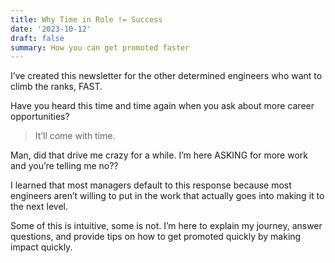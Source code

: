 ```yaml
---
title: Why Time in Role != Success
date: '2023-10-12'
draft: false
summary: How you can get promoted faster
---
```


I’ve created this newsletter for the other determined engineers who want to climb the ranks, FAST.

Have you heard this time and time again when you ask about more career opportunities?

> It’ll come with time.

Man, did that drive me crazy for a while. I’m here ASKING for more work and you’re telling me no?? 

I learned that most managers default to this response because most engineers aren’t willing to put in the work that actually goes into making it to the next level.

Some of this is intuitive, some is not. I’m here to explain my journey, answer questions, and provide tips on how to get promoted quickly by making impact quickly.